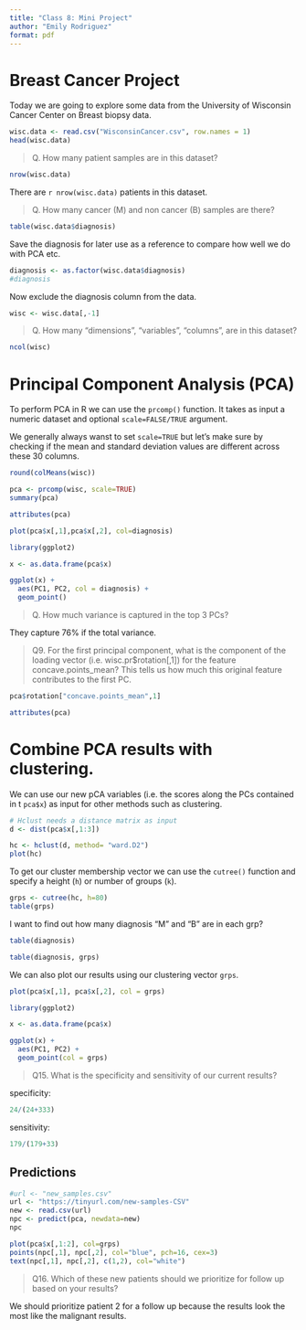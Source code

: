 ```yaml
---
title: "Class 8: Mini Project"
author: "Emily Rodriguez"
format: pdf
---
```


# Breast Cancer Project

Today we are going to explore some data from the University of Wisconsin Cancer Center on Breast biopsy data.

```r
wisc.data <- read.csv("WisconsinCancer.csv", row.names = 1)
head(wisc.data)
```

> Q. How many patient samples are in this dataset?

```r
nrow(wisc.data)
```

There are `r nrow(wisc.data)` patients in this dataset.

> Q. How many cancer (M) and non cancer (B) samples are there?

```r
table(wisc.data$diagnosis)
```

Save the diagnosis for later use as a reference to compare how well we do with PCA etc.

```r
diagnosis <- as.factor(wisc.data$diagnosis)
#diagnosis
```

Now exclude the diagnosis column from the data.

```r
wisc <- wisc.data[,-1]
```

> Q. How many "dimensions", "variables", "columns", are in this dataset?

```r
ncol(wisc)
```

# Principal Component Analysis (PCA)

To perform PCA in R we can use the `prcomp()` function. It takes as input a numeric dataset and optional `scale=FALSE/TRUE` argument.

We generally always wanst to set `scale=TRUE` but let's make sure by checking if the mean and standard deviation values are different across these 30 columns.

```r
round(colMeans(wisc))
```

```r
pca <- prcomp(wisc, scale=TRUE)
summary(pca)
```

```r
attributes(pca)
```

```r
plot(pca$x[,1],pca$x[,2], col=diagnosis)
```

```r
library(ggplot2)

x <- as.data.frame(pca$x)

ggplot(x) +
  aes(PC1, PC2, col = diagnosis) +
  geom_point()
```

> Q. How much variance is captured in the top 3 PCs?

They capture 76% if the total variance.

> Q9. For the first principal component, what is the component of the loading vector (i.e. wisc.pr\$rotation\[,1\]) for the feature concave.points_mean? This tells us how much this original feature contributes to the first PC.

```r
pca$rotation["concave.points_mean",1]
```

```r
attributes(pca)
```

# Combine PCA results with clustering.

We can use our new pCA variables (i.e. the scores along the PCs contained in t `pca$x`) as input for other methods such as clustering.

```r
# Hclust needs a distance matrix as input
d <- dist(pca$x[,1:3])

hc <- hclust(d, method= "ward.D2")
plot(hc)
```

To get our cluster membership vector we can use the `cutree()` function and specify a height (`h`) or number of groups (`k`).

```r
grps <- cutree(hc, h=80)
table(grps)
```

I want to find out how many diagnosis "M" and "B" are in each grp?

```r
table(diagnosis)
```

```r
table(diagnosis, grps)
```

We can also plot our results using our clustering vector `grps`.

```r
plot(pca$x[,1], pca$x[,2], col = grps)
```

```r
library(ggplot2)

x <- as.data.frame(pca$x)

ggplot(x) +
  aes(PC1, PC2) +
  geom_point(col = grps)
```

> Q15. What is the specificity and sensitivity of our current results?

specificity:
```r
24/(24+333)
```

sensitivity:
```r
179/(179+33)
```


## Predictions

```r
#url <- "new_samples.csv"
url <- "https://tinyurl.com/new-samples-CSV"
new <- read.csv(url)
npc <- predict(pca, newdata=new)
npc
```

```r
plot(pca$x[,1:2], col=grps)
points(npc[,1], npc[,2], col="blue", pch=16, cex=3)
text(npc[,1], npc[,2], c(1,2), col="white")
```

> Q16. Which of these new patients should we prioritize for follow up based on your results?

We should prioritize patient 2 for a follow up because the results look the most like the malignant results.

